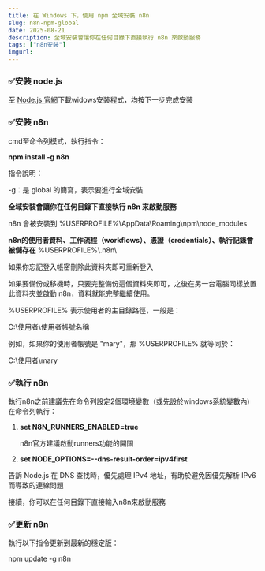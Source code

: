 ```yaml
---
title: 在 Windows 下，使用 npm 全域安裝 n8n
slug: n8n-npm-global
date: 2025-08-21
description: 全域安裝會讓你在任何目錄下直接執行 n8n 來啟動服務
tags: ["n8n安裝"]
imgurl: 
---
```



### ✅安裝 node.js

至 <a href="https://nodejs.org/zh-tw/download" target="_blank" rel="noopener noreferrer">Node.js 官網</a>下載widows安裝程式，均按下一步完成安裝



### ✅安裝 n8n

cmd至命令列模式，執行指令：

**npm install -g n8n** 



指令說明：

-g：是 global 的簡寫，表示要進行全域安裝

**全域安裝會讓你在任何目錄下直接執行 n8n 來啟動服務**



n8n 會被安裝到 %USERPROFILE%\\AppData\\Roaming\\npm\\node\_modules


**n8n的使用者資料、工作流程（workflows）、憑證（credentials）、執行記錄會被儲存在** %USERPROFILE%\\.n8n\\

如果你忘記登入帳密刪除此資料夾即可重新登入

如果要備份或移機時，只要完整備份這個資料夾即可，之後在另一台電腦同樣放置此資料夾並啟動 n8n，資料就能完整繼續使用。



%USERPROFILE% 表示使用者的主目錄路徑，一般是：

C:\\使用者\\使用者帳號名稱

例如，如果你的使用者帳號是 "mary"，那 %USERPROFILE% 就等同於：

C:\\使用者\\mary





### ✅執行 n8n

執行n8n之前建議先在命令列設定2個環境變數（或先設於windows系統變數內)
在命令列執行：



1. **set N8N\_RUNNERS\_ENABLED=true**

   n8n官方建議啟動runners功能的開關
   
2. **set NODE\_OPTIONS=--dns-result-order=ipv4first**

  告訴 Node.js 在 DNS 查找時，優先處理 IPv4 地址，有助於避免因優先解析 IPv6 而導致的連線問題





接續，你可以在任何目錄下直接輸入n8n來啟動服務



### ✅更新 n8n

執行以下指令更新到最新的穩定版：

npm update -g n8n





